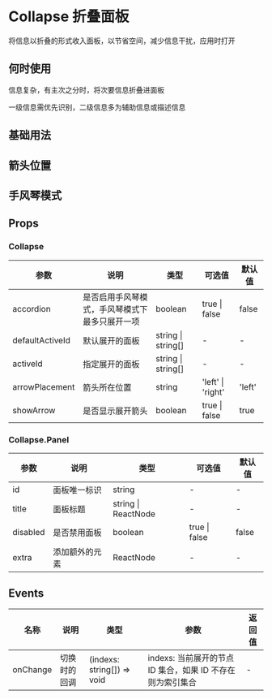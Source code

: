 # Collapse 折叠面板

将信息以折叠的形式收入面板，以节省空间，减少信息干扰，应用时打开

## 何时使用

信息复杂，有主次之分时，将次要信息折叠进面板

一级信息需优先识别，二级信息多为辅助信息或描述信息

## 基础用法


<DemoBasic />

## 箭头位置


<DemoArrowPlacement />

## 手风琴模式


<DemoAccordion />

## Props

### Collapse

| 参数            | 说明                                           | 类型               | 可选值            | 默认值 |
| --------------- | ---------------------------------------------- | ------------------ | ----------------- | ------ |
| accordion       | 是否启用手风琴模式，手风琴模式下最多只展开一项 | boolean            | true \| false     | false  |
| defaultActiveId | 默认展开的面板                                 | string \| string[] | -                 | -      |
| activeId        | 指定展开的面板                                 | string \| string[] | -                 | -      |
| arrowPlacement  | 箭头所在位置                                   | string             | 'left' \| 'right' | 'left' |
| showArrow       | 是否显示展开箭头                               | boolean            | true \| false     | true   |

### Collapse.Panel

| 参数     | 说明         | 类型                | 可选值        | 默认值 |
| -------- | ------------ | ------------------- | ------------- | ------ |
| id       | 面板唯一标识 | string              | -             | -      |
| title    | 面板标题     | string \| ReactNode | -             | -      |
| disabled | 是否禁用面板 | boolean             | true \| false | false  |
| extra    | 添加额外的元素 | ReactNode          |      -       |   -   |

## Events

| 名称     | 说明         | 类型                       | 参数                                                       | 返回值 |
| -------- | ------------ | -------------------------- | ---------------------------------------------------------- | ------ |
| onChange | 切换时的回调 | (indexs: string[]) => void | indexs: 当前展开的节点 ID 集合，如果 ID 不存在则为索引集合 | -      |
